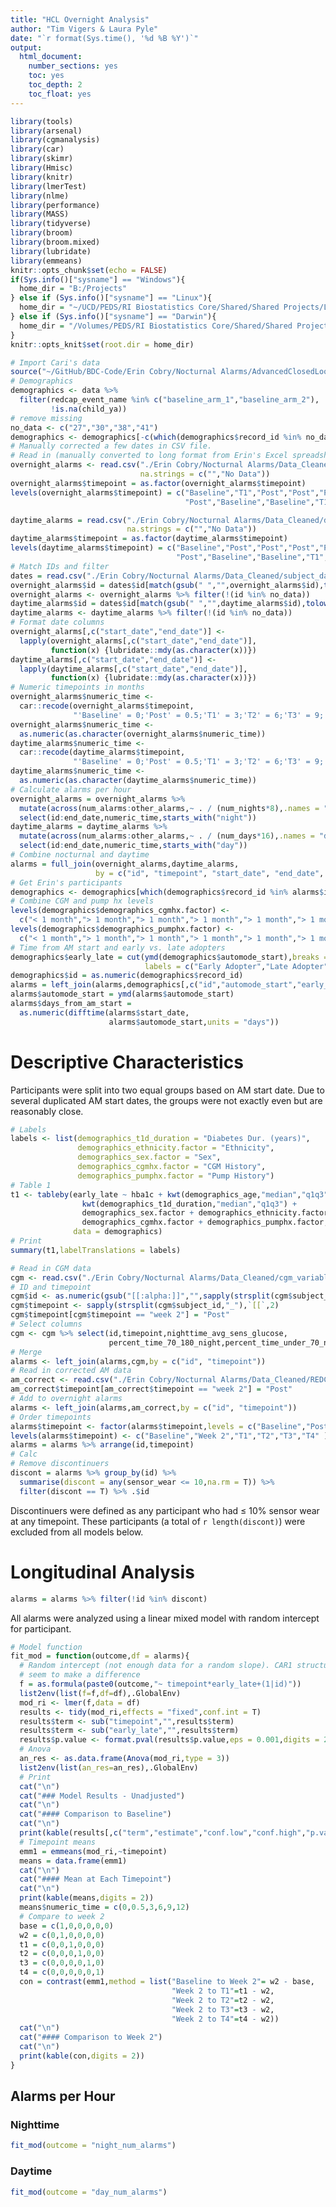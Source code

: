 ```yaml
---
title: "HCL Overnight Analysis"
author: "Tim Vigers & Laura Pyle"
date: "`r format(Sys.time(), '%d %B %Y')`"
output:
  html_document:
    number_sections: yes
    toc: yes
    toc_depth: 2
    toc_float: yes
---
```


```r
library(tools)
library(arsenal)
library(cgmanalysis)
library(car)
library(skimr)
library(Hmisc)
library(knitr)
library(lmerTest)
library(nlme)
library(performance)
library(MASS)
library(tidyverse)
library(broom)
library(broom.mixed)
library(lubridate)
library(emmeans)
knitr::opts_chunk$set(echo = FALSE)
if(Sys.info()["sysname"] == "Windows"){
  home_dir = "B:/Projects"
} else if (Sys.info()["sysname"] == "Linux"){
  home_dir = "~/UCD/PEDS/RI Biostatistics Core/Shared/Shared Projects/Laura/BDC/Projects"
} else if (Sys.info()["sysname"] == "Darwin"){
  home_dir = "/Volumes/PEDS/RI Biostatistics Core/Shared/Shared Projects/Laura/BDC/Projects"
}
knitr::opts_knit$set(root.dir = home_dir)
```

```r
# Import Cari's data
source("~/GitHub/BDC-Code/Erin Cobry/Nocturnal Alarms/AdvancedClosedLoopCl_R_2020-01-05_1101.r")
# Demographics
demographics <- data %>% 
  filter(redcap_event_name %in% c("baseline_arm_1","baseline_arm_2"),
         !is.na(child_ya))
# remove missing
no_data <- c("27","30","38","41")
demographics <- demographics[-c(which(demographics$record_id %in% no_data)),]
# Manually corrected a few dates in CSV file.
# Read in (manually converted to long format from Erin's Excel spreadsheet)
overnight_alarms <- read.csv("./Erin Cobry/Nocturnal Alarms/Data_Cleaned/nocturnal_alarms.csv",
                             na.strings = c("","No Data"))
overnight_alarms$timepoint = as.factor(overnight_alarms$timepoint)
levels(overnight_alarms$timepoint) = c("Baseline","T1","Post","Post","Post",
                                       "Post","Baseline","Baseline","T1","T2","T3","T4")

daytime_alarms = read.csv("./Erin Cobry/Nocturnal Alarms/Data_Cleaned/daytime_alarms.csv",
                          na.strings = c("","No Data"))
daytime_alarms$timepoint = as.factor(daytime_alarms$timepoint)
levels(daytime_alarms$timepoint) = c("Baseline","Post","Post","Post","Post",
                                     "Post","Baseline","Baseline","T1","T2","T3","T4" )
# Match IDs and filter
dates = read.csv("./Erin Cobry/Nocturnal Alarms/Data_Cleaned/subject_dates.csv")
overnight_alarms$id = dates$id[match(gsub(" ","",overnight_alarms$id),tolower(gsub(" ","",dates$name)))]
overnight_alarms <- overnight_alarms %>% filter(!(id %in% no_data))
daytime_alarms$id = dates$id[match(gsub(" ","",daytime_alarms$id),tolower(gsub(" ","",dates$name)))]
daytime_alarms <- daytime_alarms %>% filter(!(id %in% no_data))
# Format date columns
overnight_alarms[,c("start_date","end_date")] <- 
  lapply(overnight_alarms[,c("start_date","end_date")], 
         function(x) {lubridate::mdy(as.character(x))})
daytime_alarms[,c("start_date","end_date")] <- 
  lapply(daytime_alarms[,c("start_date","end_date")], 
         function(x) {lubridate::mdy(as.character(x))})
# Numeric timepoints in months
overnight_alarms$numeric_time <- 
  car::recode(overnight_alarms$timepoint,
              "'Baseline' = 0;'Post' = 0.5;'T1' = 3;'T2' = 6;'T3' = 9;'T4' = 12")
overnight_alarms$numeric_time <- 
  as.numeric(as.character(overnight_alarms$numeric_time))
daytime_alarms$numeric_time <- 
  car::recode(daytime_alarms$timepoint,
              "'Baseline' = 0;'Post' = 0.5;'T1' = 3;'T2' = 6;'T3' = 9;'T4' = 12")
daytime_alarms$numeric_time <- 
  as.numeric(as.character(daytime_alarms$numeric_time))
# Calculate alarms per hour
overnight_alarms = overnight_alarms %>% 
  mutate(across(num_alarms:other_alarms,~ . / (num_nights*8),.names = "night_{col}")) %>%
  select(id:end_date,numeric_time,starts_with("night"))
daytime_alarms = daytime_alarms %>% 
  mutate(across(num_alarms:other_alarms,~ . / (num_days*16),.names = "day_{col}")) %>%
  select(id:end_date,numeric_time,starts_with("day"))
# Combine nocturnal and daytime
alarms = full_join(overnight_alarms,daytime_alarms,
                   by = c("id", "timepoint", "start_date", "end_date", "numeric_time"))
# Get Erin's participants 
demographics <- demographics[which(demographics$record_id %in% alarms$id),]
# Combine CGM and pump hx levels
levels(demographics$demographics_cgmhx.factor) <-
  c("< 1 month","> 1 month","> 1 month","> 1 month","> 1 month","> 1 month")
levels(demographics$demographics_pumphx.factor) <-
  c("< 1 month","> 1 month","> 1 month","> 1 month","> 1 month","> 1 month")
# Time from AM start and early vs. late adopters
demographics$early_late = cut(ymd(demographics$automode_start),breaks = 2,
                              labels = c("Early Adopter","Late Adopter"))
demographics$id = as.numeric(demographics$record_id)
alarms = left_join(alarms,demographics[,c("id","automode_start","early_late")],by = "id")
alarms$automode_start = ymd(alarms$automode_start)
alarms$days_from_am_start = 
  as.numeric(difftime(alarms$start_date,
                      alarms$automode_start,units = "days"))
```

# Descriptive Characteristics

Participants were split into two equal groups based on AM start date. Due to several duplicated AM start dates, the groups were not exactly even but are reasonably close. 

```r

# Labels
labels <- list(demographics_t1d_duration = "Diabetes Dur. (years)", 
               demographics_ethnicity.factor = "Ethnicity",
               demographics_sex.factor = "Sex",
               demographics_cgmhx.factor = "CGM History", 
               demographics_pumphx.factor = "Pump History")
# Table 1
t1 <- tableby(early_late ~ hba1c + kwt(demographics_age,"median","q1q3","range") + 
                kwt(demographics_t1d_duration,"median","q1q3") + 
                demographics_sex.factor + demographics_ethnicity.factor +
                demographics_cgmhx.factor + demographics_pumphx.factor,
              data = demographics)
# Print
summary(t1,labelTranslations = labels)
```

```r
# Read in CGM data
cgm <- read.csv("./Erin Cobry/Nocturnal Alarms/Data_Cleaned/cgm_variables.csv",stringsAsFactors = F)
# ID and timepoint
cgm$id <- as.numeric(gsub("[[:alpha:]]","",sapply(strsplit(cgm$subject_id,"_"),`[[`,1)))
cgm$timepoint <- sapply(strsplit(cgm$subject_id,"_"),`[[`,2)
cgm$timepoint[cgm$timepoint == "week 2"] = "Post"
# Select columns
cgm <- cgm %>% select(id,timepoint,nighttime_avg_sens_glucose,
                      percent_time_70_180_night,percent_time_under_70_night)
# Merge
alarms <- left_join(alarms,cgm,by = c("id", "timepoint"))
# Read in corrected AM data
am_correct <- read.csv("./Erin Cobry/Nocturnal Alarms/Data_Cleaned/REDCap AM Data.csv")
am_correct$timepoint[am_correct$timepoint == "week 2"] = "Post"
# Add to overnight alarms
alarms <- left_join(alarms,am_correct,by = c("id", "timepoint"))
# Order timepoints
alarms$timepoint <- factor(alarms$timepoint,levels = c("Baseline","Post","T1","T2","T3","T4" ))
levels(alarms$timepoint) <- c("Baseline","Week 2","T1","T2","T3","T4" )
alarms = alarms %>% arrange(id,timepoint)
# Calc
# Remove discontinuers
discont = alarms %>% group_by(id) %>% 
  summarise(discont = any(sensor_wear <= 10,na.rm = T)) %>%
  filter(discont == T) %>% .$id
```

Discontinuers were defined as any participant who had $\leq$ 10% sensor wear at any timepoint. These participants (a total of `r length(discont)`) were excluded from all models below. 

# Longitudinal Analysis

```r
alarms = alarms %>% filter(!id %in% discont)
```

All alarms were analyzed using a linear mixed model with random intercept for participant.

```r
# Model function
fit_mod = function(outcome,df = alarms){
  # Random intercept (not enough data for a random slope). CAR1 structure didn't
  # seem to make a difference
  f = as.formula(paste0(outcome,"~ timepoint*early_late+(1|id)"))
  list2env(list(f=f,df=df),.GlobalEnv)
  mod_ri <- lmer(f,data = df)
  results <- tidy(mod_ri,effects = "fixed",conf.int = T)
  results$term <- sub("timepoint","",results$term)
  results$term <- sub("early_late","",results$term)
  results$p.value <- format.pval(results$p.value,eps = 0.001,digits = 2)
  # Anova
  an_res <- as.data.frame(Anova(mod_ri,type = 3))
  list2env(list(an_res=an_res),.GlobalEnv)
  # Print
  cat("\n")
  cat("### Model Results - Unadjusted")
  cat("\n")
  cat("#### Comparison to Baseline")
  cat("\n")
  print(kable(results[,c("term","estimate","conf.low","conf.high","p.value")],digits = 2))
  # Timepoint means
  emm1 = emmeans(mod_ri,~timepoint)
  means = data.frame(emm1)
  cat("\n")
  cat("#### Mean at Each Timepoint")
  cat("\n")
  print(kable(means,digits = 2))
  means$numeric_time = c(0,0.5,3,6,9,12)
  # Compare to week 2
  base = c(1,0,0,0,0,0)
  w2 = c(0,1,0,0,0,0)
  t1 = c(0,0,1,0,0,0)
  t2 = c(0,0,0,1,0,0)
  t3 = c(0,0,0,0,1,0)
  t4 = c(0,0,0,0,0,1)
  con = contrast(emm1,method = list("Baseline to Week 2"= w2 - base,
                                    "Week 2 to T1"=t1 - w2,
                                    "Week 2 to T2"=t2 - w2,
                                    "Week 2 to T3"=t3 - w2,
                                    "Week 2 to T4"=t4 - w2))
  cat("\n")
  cat("#### Comparison to Week 2")
  cat("\n")
  print(kable(con,digits = 2))
}
```

## Alarms per Hour

### Nighttime

```r
fit_mod(outcome = "night_num_alarms")
```

### Daytime

```r
fit_mod(outcome = "day_num_alarms")
```